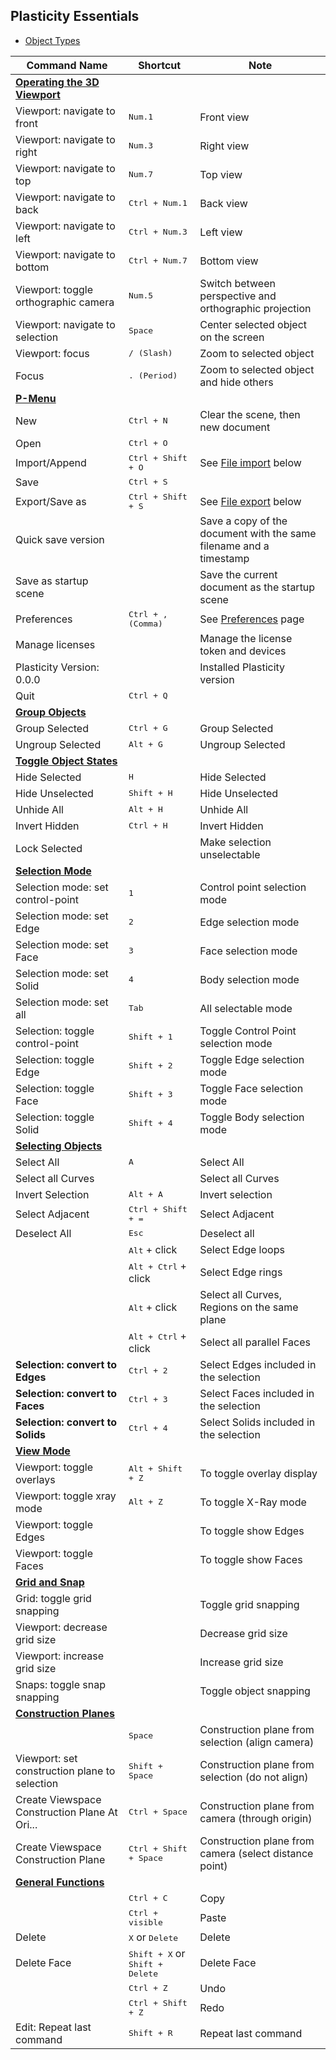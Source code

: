 ## Plasticity Essentials

- [Object Types](./plasticity-essentials/object-types)

| Command Name                                                                       | Shortcut                                          | Note                                                               |
| ---------------------------------------------------------------------------------- | ------------------------------------------------- | ------------------------------------------------------------------ |
| [**Operating the 3D Viewport**](./plasticity-essentials/operating-the-3d-viewport) |                                                   |                                                                    |
| Viewport: navigate to front                                                        | <kbd>Num.1</kbd>                                  | Front view                                                         |
| Viewport: navigate to right                                                        | <kbd>Num.3</kbd>                                  | Right view                                                         |
| Viewport: navigate to top                                                          | <kbd>Num.7</kbd>                                  | Top view                                                           |
| Viewport: navigate to back                                                         | <kbd>Ctrl + Num.1</kbd>                           | Back view                                                          |
| Viewport: navigate to left                                                         | <kbd>Ctrl + Num.3</kbd>                           | Left view                                                          |
| Viewport: navigate to bottom                                                       | <kbd>Ctrl + Num.7</kbd>                           | Bottom view                                                        |
| Viewport: toggle orthographic camera                                               | <kbd>Num.5</kbd>                                  | Switch between perspective and orthographic projection             |
| Viewport: navigate to selection                                                    | <kbd>Space</kbd>                                  | Center selected object on the screen                               |
| Viewport: focus                                                                    | <kbd>/ (Slash)</kbd>                              | Zoom to selected object                                            |
| Focus                                                                              | <kbd>. (Period)</kbd>                             | Zoom to selected object and hide others                            |
| [**P-Menu**](./plasticity-essentials/file-menu)                                    |                                                   |                                                                    |
| New                                                                                | <kbd>Ctrl + N</kbd>                               | Clear the scene, then new document                                 |
| Open                                                                               | <kbd>Ctrl + O</kbd>                               |                                                                    |
| Import/Append                                                                      | <kbd>Ctrl + Shift + O</kbd>                       | See [File import](#file-import) below                              |
| Save                                                                               | <kbd>Ctrl + S</kbd>                               |                                                                    |
| Export/Save as                                                                     | <kbd>Ctrl + Shift + S</kbd>                       | See [File export](#file-export) below                              |
| Quick save version                                                                 |                                                   | Save a copy of the document with the same filename and a timestamp |
| Save as startup scene                                                              |                                                   | Save the current document as the startup scene                     |
| Preferences                                                                        | <kbd>Ctrl + , (Comma)</kbd>                       | See [Preferences](./preferences) page                              |
| Manage licenses                                                                    |                                                   | Manage the license token and devices                               |
| Plasticity Version: 0.0.0                                                          |                                                   | Installed Plasticity version                                       |
| Quit                                                                               | <kbd>Ctrl + Q</kbd>                               |                                                                    |
| [**Group Objects**](./plasticity-essentials/group-objects)                                   |                                                   |                                                                    |
| Group Selected                                                                     | <kbd>Ctrl + G</kbd>                               | Group Selected                                                     |
| Ungroup Selected                                                                   | <kbd>Alt + G</kbd>                                | Ungroup Selected                                                   |
| [**Toggle Object States**](./plasticity-essentials/toggle-object-states)                                   |                                                   |                                                                    |
| Hide Selected                                                                      | <kbd>H</kbd>                                      | Hide Selected                                                      |
| Hide Unselected                                                                    | <kbd>Shift + H</kbd>                              | Hide Unselected                                                    |
| Unhide All                                                                         | <kbd>Alt + H</kbd>                                | Unhide All                                                         |
| Invert Hidden                                                                      | <kbd>Ctrl + H</kbd>                               | Invert Hidden                                                      |
| Lock Selected                                                                      |                                                   | Make selection unselectable                                        |
| [**Selection Mode**](./plasticity-essentials/selection-mode)                       |                                                   |                                                                    |
| Selection mode: set control-point                                                  | <kbd>1</kbd>                                      | Control point selection mode                                       |
| Selection mode: set Edge                                                           | <kbd>2</kbd>                                      | Edge selection mode                                                |
| Selection mode: set Face                                                           | <kbd>3</kbd>                                      | Face selection mode                                                |
| Selection mode: set Solid                                                          | <kbd>4</kbd>                                      | Body selection mode                                                |
| Selection mode: set all                                                            | <kbd>Tab</kbd>                                    | All selectable mode                                                |
| Selection: toggle control-point                                                    | <kbd>Shift + 1</kbd>                              | Toggle Control Point selection mode                                |
| Selection: toggle Edge                                                             | <kbd>Shift + 2</kbd>                              | Toggle Edge selection mode                                         |
| Selection: toggle Face                                                             | <kbd>Shift + 3</kbd>                              | Toggle Face selection mode                                         |
| Selection: toggle Solid                                                            | <kbd>Shift + 4</kbd>                              | Toggle Body selection mode                                         |
| [**Selecting Objects**](./plasticity-essentials/selecting-objects)                 |                                                   |                                                                    |
| Select All                                                                         | <kbd>A</kbd>                                      | Select All                                                         |
| Select all Curves                                                                  |                                                   | Select all Curves                                                  |
| Invert Selection                                                                   | <kbd>Alt + A</kbd>                                | Invert selection                                                   |
| Select Adjacent                                                                    | <kbd>Ctrl + Shift + =</kbd>                       | Select Adjacent                                                    |
| Deselect All                                                                       | <kbd>Esc</kbd>                                    | Deselect all                                                       |
|                                                                                    | <kbd>Alt</kbd> + click                            | Select Edge loops                                                  |
|                                                                                    | <kbd>Alt + Ctrl</kbd> + click                     | Select Edge rings                                                  |
|                                                                                    | <kbd>Alt</kbd> + click                            | Select all Curves, Regions on the same plane                       |
|                                                                                    | <kbd>Alt + Ctrl</kbd> + click                     | Select all parallel Faces                                          |
| **Selection: convert to Edges**                                                    | <kbd>Ctrl + 2</kbd>                               | Select Edges included in the selection                             |
| **Selection: convert to Faces**                                                    | <kbd>Ctrl + 3</kbd>                               | Select Faces included in the selection                             |
| **Selection: convert to Solids**                                                   | <kbd>Ctrl + 4</kbd>                               | Select Solids included in the selection                            |
| [**View Mode**](./plasticity-essentials/view-mode)                                 |                                                   |                                                                    |
| Viewport: toggle overlays                                                          | <kbd>Alt + Shift + Z</kbd>                        | To toggle overlay display                                          |
| Viewport: toggle xray mode                                                         | <kbd>Alt + Z</kbd>                                | To toggle X-Ray mode                                               |
| Viewport: toggle Edges                                                             |                                                   | To toggle show Edges                                               |
| Viewport: toggle Faces                                                             |                                                   | To toggle show Faces                                               |
| [**Grid and Snap**](./plasticity-essentials/grid-and-snap)                         |                                                   |                                                                    |
| Grid: toggle grid snapping                                                         |                                                   | Toggle grid snapping                                               |
| Viewport: decrease grid size                                                       |                                                   | Decrease grid size                                                 |
| Viewport: increase grid size                                                       |                                                   | Increase grid size                                                 |
| Snaps: toggle snap snapping                                                        |                                                   | Toggle object snapping                                             |
| [**Construction Planes**](./plasticity-essentials/construction-plane)              |                                                   |                                                                    |
|                                                                                    | <kbd>Space</kbd>                                  | Construction plane from selection (align camera)                   |
| Viewport: set construction plane to selection                                      | <kbd>Shift + Space</kbd>                          | Construction plane from selection (do not align)                   |
| Create Viewspace Construction Plane At Ori...                                      | <kbd>Ctrl + Space</kbd>                           | Construction plane from camera (through origin)                    |
| Create Viewspace Construction Plane                                                | <kbd>Ctrl + Shift + Space</kbd>                   | Construction plane from camera (select distance point)             |
| [**General Functions**](./plasticity-essentials/general)                           |                                                   |                                                                    |
|                                                                                    | <kbd>Ctrl + C</kbd>                               | Copy                                                               |
|                                                                                    | <kbd>Ctrl + visible</kbd>                         | Paste                                                              |
| Delete                                                                             | <kbd>X</kbd> or <kbd>Delete</kbd>                 | Delete                                                             |
| Delete Face                                                                        | <kbd>Shift + X</kbd> or <kbd>Shift + Delete</kbd> | Delete Face                                                        |
|                                                                                    | <kbd>Ctrl + Z</kbd>                               | Undo                                                               |
|                                                                                    | <kbd>Ctrl + Shift + Z</kbd>                       | Redo                                                               |
| Edit: Repeat last command                                                          | <kbd>Shift + R</kbd>                              | Repeat last command                                                |







